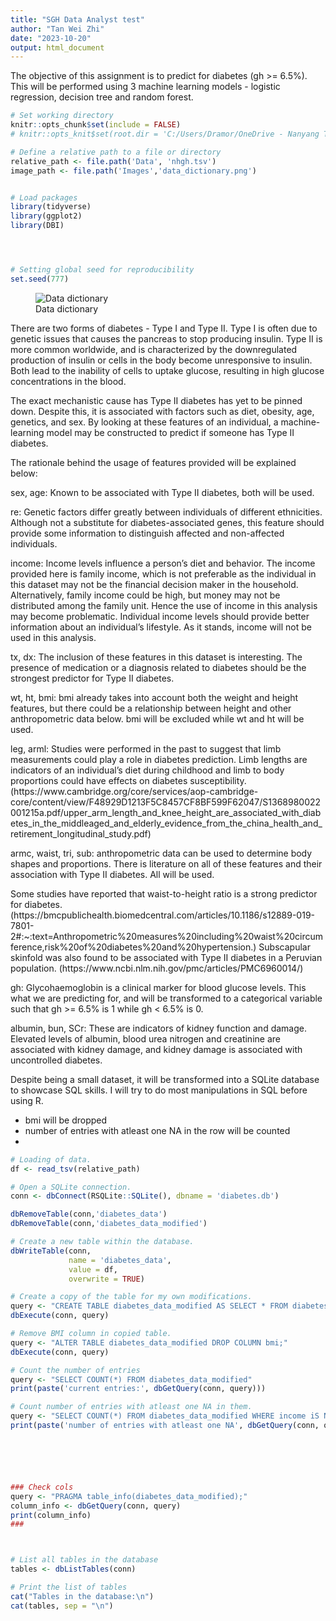 ```yaml
---
title: "SGH Data Analyst test"
author: "Tan Wei Zhi"
date: "2023-10-20"
output: html_document
---
```


The objective of this assignment is to predict for diabetes (gh >= 6.5%). This will be performed using 3 machine learning models - logistic regression, decision tree and random forest. 


```r

# Set working directory
knitr::opts_chunk$set(include = FALSE)
# knitr::opts_knit$set(root.dir = 'C:/Users/Dramor/OneDrive - Nanyang Technological University/MIMIC-IV/mimic-iv-clinical-database-demo-2.2/icu')

# Define a relative path to a file or directory
relative_path <- file.path('Data', 'nhgh.tsv')
image_path <- file.path('Images','data_dictionary.png')


# Load packages
library(tidyverse)
library(ggplot2)
library(DBI)




# Setting global seed for reproducibility
set.seed(777)

```















![Data dictionary](`r image_path`)

There are two forms of diabetes - Type I and Type II. Type I is often due to genetic issues that causes the pancreas to stop producing insulin. Type II is more common worldwide, and is characterized by the downregulated production of insulin or cells in the body become unresponsive to insulin. Both lead to the inability of cells to uptake glucose, resulting in high glucose concentrations in the blood.

The exact mechanistic cause has Type II diabetes has yet to be pinned down. Despite this, it is associated with factors such as diet, obesity, age, genetics, and sex. By looking at these features of an individual, a machine-learning model may be constructed to predict if someone has Type II diabetes. 

The rationale behind the usage of features provided will be explained below:

  sex, age: Known to be associated with Type II diabetes, both will be used.
  
  re: Genetic factors differ greatly between individuals of different ethnicities. Although not a substitute for diabetes-associated genes, this feature should provide some information to distinguish affected and non-affected individuals.
  
  income: Income levels influence a person's diet and behavior. The income provided here is family income, which is not preferable as the individual in this dataset may not be the financial decision maker in the household. Alternatively, family income could be high, but money may not be distributed among the family unit. Hence the use of income in this analysis may become problematic. Individual income levels should provide better information about an individual's lifestyle. As it stands, income will not be used in this analysis.
  
  tx, dx: The inclusion of these features in this dataset is interesting. The presence of medication or a diagnosis related to diabetes should be the strongest predictor for Type II diabetes. 
  
  wt, ht, bmi: bmi already takes into account both the weight and height features, but there could be a relationship between height and other anthropometric data below. bmi will be excluded while wt and ht will be used. 
  
  leg, arml: Studies were performed in the past to suggest that limb measurements could play a role in diabetes prediction. Limb lengths are indicators of an individual's diet during childhood and limb to body proportions could have effects on diabetes susceptibility. (https://www.cambridge.org/core/services/aop-cambridge-core/content/view/F48929D1213F5C8457CF8BF599F62047/S1368980022001215a.pdf/upper_arm_length_and_knee_height_are_associated_with_diabetes_in_the_middleaged_and_elderly_evidence_from_the_china_health_and_retirement_longitudinal_study.pdf)
  
  armc, waist, tri, sub: anthropometric data can be used to determine body shapes and proportions. There is literature on all of these features and their association with Type II diabetes. All will be used. 
  
  Some studies have reported that waist-to-height ratio is a strong predictor for diabetes. (https://bmcpublichealth.biomedcentral.com/articles/10.1186/s12889-019-7801-2#:~:text=Anthropometric%20measures%20including%20waist%20circumference,risk%20of%20diabetes%20and%20hypertension.) Subscapular skinfold was also found to be associated with Type II diabetes in a Peruvian population. (https://www.ncbi.nlm.nih.gov/pmc/articles/PMC6960014/)
  
  gh: Glycohaemoglobin is a clinical marker for blood glucose levels. This what we are predicting for, and will be transformed to a categorical variable such that gh >= 6.5% is 1 while gh < 6.5%  is 0.
  
  albumin, bun, SCr: These are indicators of kidney function and damage. Elevated levels of albumin, blood urea nitrogen and creatinine are associated with kidney damage, and kidney damage is associated with uncontrolled diabetes.




Despite being a small dataset, it will be transformed into a SQLite database to showcase SQL skills. I will try to do most manipulations in SQL before using R. 

- bmi will be dropped
- number of entries with atleast one NA in the row will be counted
- 


```r
# Loading of data.
df <- read_tsv(relative_path)

# Open a SQLite connection.
conn <- dbConnect(RSQLite::SQLite(), dbname = 'diabetes.db')

dbRemoveTable(conn,'diabetes_data')
dbRemoveTable(conn,'diabetes_data_modified')

# Create a new table within the database.
dbWriteTable(conn,
             name = 'diabetes_data',
             value = df,
             overwrite = TRUE)

# Create a copy of the table for my own modifications.
query <- "CREATE TABLE diabetes_data_modified AS SELECT * FROM diabetes_data"
dbExecute(conn, query)

# Remove BMI column in copied table.
query <- "ALTER TABLE diabetes_data_modified DROP COLUMN bmi;"
dbExecute(conn, query)

# Count the number of entries 
query <- "SELECT COUNT(*) FROM diabetes_data_modified"
print(paste('current entries:', dbGetQuery(conn, query)))

# Count number of entries with atleast one NA in them.
query <- "SELECT COUNT(*) FROM diabetes_data_modified WHERE income iS NULL OR leg IS NULL OR arml IS NULL OR armc IS NULL OR waist IS NULL OR tri IS NULL OR sub IS NULL OR albumin IS NULL OR bun IS NULL OR Scr IS NULL;"
print(paste('number of entries with atleast one NA', dbGetQuery(conn, query)))






### Check cols
query <- "PRAGMA table_info(diabetes_data_modified);"
column_info <- dbGetQuery(conn, query)
print(column_info)
###



# List all tables in the database
tables <- dbListTables(conn)

# Print the list of tables
cat("Tables in the database:\n")
cat(tables, sep = "\n")


```





